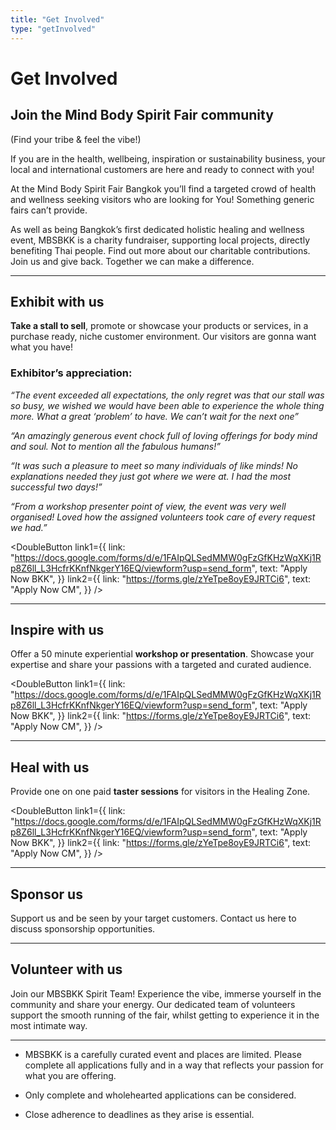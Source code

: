```yaml
---
title: "Get Involved"
type: "getInvolved"
---
```



# Get Involved

## Join the Mind Body Spirit Fair community

(Find your tribe & feel the vibe!)

If you are in the health, wellbeing, inspiration or sustainability business, your local and international customers are here and ready to connect with you!

<div id="exhibit" />

At the Mind Body Spirit Fair Bangkok you’ll find a targeted crowd of health and wellness seeking visitors who are looking for You! Something generic fairs can’t provide.

As well as being Bangkok’s first dedicated holistic healing and wellness event, MBSBKK is a charity fundraiser, supporting local projects, directly benefiting Thai people. Find out more about our charitable contributions. Join us and give back. Together we can make a difference.

---

## Exhibit with us

**Take a stall to sell**, promote or showcase your products or services, in a purchase ready, niche customer environment. Our visitors are gonna want what you have!

### Exhibitor’s appreciation:

_“The event exceeded all expectations, the only regret was that our stall was so busy, we wished we would have been able to experience the whole thing more. What a great ‘problem’ to have. We can’t wait for the next one”_

_“An amazingly generous event chock full of loving offerings for body mind and soul. Not to mention all the fabulous humans!”_

_“It was such a pleasure to meet so many individuals of like minds! No explanations needed they just got where we were at. I had the most successful two days!”_

_“From a workshop presenter point of view, the event was very well organised! Loved how the assigned volunteers took care of every request we had.”_

<div id="inspire" />

<DoubleButton
  link1={{
    link:
      "https://docs.google.com/forms/d/e/1FAIpQLSedMMW0gFzGfKHzWqXKj1Rp8Z6ll_L3HcfrKKnfNkgerY16EQ/viewform?usp=send_form",
    text: "Apply Now BKK",
  }}
  link2={{
    link: "https://forms.gle/zYeTpe8oyE9JRTCi6",
    text: "Apply Now CM",
  }}
/>

---

## Inspire with us

<div id="heal" />

Offer a 50 minute experiential **workshop or presentation**. Showcase your expertise and share your passions with a targeted and curated audience.

<DoubleButton
  link1={{
    link:
      "https://docs.google.com/forms/d/e/1FAIpQLSedMMW0gFzGfKHzWqXKj1Rp8Z6ll_L3HcfrKKnfNkgerY16EQ/viewform?usp=send_form",
    text: "Apply Now BKK",
  }}
  link2={{
    link: "https://forms.gle/zYeTpe8oyE9JRTCi6",
    text: "Apply Now CM",
  }}
/>

---

## Heal with us

<div id="sponsor" />

Provide one on one paid **taster sessions** for visitors in the Healing Zone.

<DoubleButton
  link1={{
    link:
      "https://docs.google.com/forms/d/e/1FAIpQLSedMMW0gFzGfKHzWqXKj1Rp8Z6ll_L3HcfrKKnfNkgerY16EQ/viewform?usp=send_form",
    text: "Apply Now BKK",
  }}
  link2={{
    link: "https://forms.gle/zYeTpe8oyE9JRTCi6",
    text: "Apply Now CM",
  }}
/>

---

## Sponsor us

<div id="volunteer" />

Support us and be seen by your target customers. Contact us here to discuss sponsorship opportunities.

<OutButton
  path="mailto:info@mbsbkk.com?subject=Sponsorship%Enquiry"
  text="Sponsor Us"
/>

---

## Volunteer with us

Join our MBSBKK Spirit Team! Experience the vibe, immerse yourself in the community and share your energy. Our dedicated team of volunteers support the smooth running of the fair, whilst getting to experience it in the most intimate way.

<OutButton path="https://goo.gl/forms/ALHLQ1i6y7nNEBpb2" text="Volunteer" />

---

- MBSBKK is a carefully curated event and places are limited. Please complete all applications fully and in a way that reflects your passion for what you are offering.

- Only complete and wholehearted applications can be considered.

- Close adherence to deadlines as they arise is essential.
